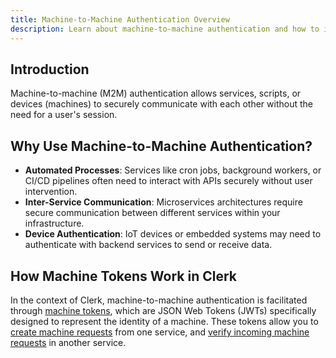 ```yaml
---
title: Machine-to-Machine Authentication Overview
description: Learn about machine-to-machine authentication and how to implement it using Clerk.
---
```


## Introduction

Machine-to-machine (M2M) authentication allows services, scripts, or devices (machines) to securely communicate with each other without the need for a user's session.

## Why Use Machine-to-Machine Authentication?

- **Automated Processes**: Services like cron jobs, background workers, or CI/CD pipelines often need to interact with APIs securely without user intervention.
- **Inter-Service Communication**: Microservices architectures require secure communication between different services within your infrastructure.
- **Device Authentication**: IoT devices or embedded systems may need to authenticate with backend services to send or receive data.

## How Machine Tokens Work in Clerk

In the context of Clerk, machine-to-machine authentication is facilitated through [machine tokens](/docs/machine-requests/machine-tokens), which are JSON Web Tokens (JWTs) specifically designed to represent the identity of a machine. These tokens allow you to [create machine requests](/docs/machine-requests/making) from one service, and [verify incoming machine requests](/docs/machine-requests/verifying) in another service.
